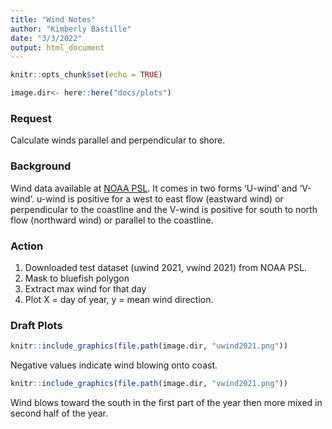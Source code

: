 ```yaml
---
title: "Wind Notes"
author: "Kimberly Bastille"
date: "3/3/2022"
output: html_document
---
```


```r
knitr::opts_chunk$set(echo = TRUE)

image.dir<- here::here("docs/plots")
```

### Request

Calculate winds parallel and perpendicular to shore. 

### Background

Wind data available at [NOAA PSL](https://downloads.psl.noaa.gov/Datasets/NARR/Dailies/monolevel/). It comes in two forms 'U-wind' and 'V-wind'. u-wind is positive for a west to east flow (eastward wind) or perpendicular to the coastline and the V-wind is positive for south to north flow (northward wind) or parallel to the coastline. 

### Action

1) Downloaded test dataset (uwind 2021, vwind 2021) from NOAA PSL.
2) Mask to bluefish polygon
3) Extract max wind for that day
4) Plot X = day of year, y = mean wind direction. 

### Draft Plots

```r

knitr::include_graphics(file.path(image.dir, "uwind2021.png"))

```

Negative values indicate wind blowing onto coast. 

```r

knitr::include_graphics(file.path(image.dir, "vwind2021.png"))

```

Wind blows toward the south in the first part of the year then more mixed in second half of the year.